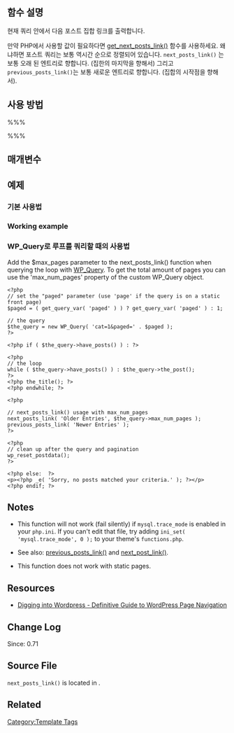 {{Languages|
{{en|Template Tags/next_posts_link}}
{{ko|Template Tags/next_posts_link}}
{{ja|テンプレートタグ/next_posts_link}}
}}

== 함수 설명 ==

현재 쿼리 안에서 다음 포스트 집합 링크를 출력합니다.

만약 PHP에서 사용할 값이 필요하다면 [[Function Reference/get_next_posts_link|get_next_posts_link()]] 함수를 사용하세요.
왜냐하면 포스트 쿼리는 보통 역시간 순으로 정렬되어 있습니다. <tt>next_posts_link()</tt> 는 보통 오래 된 엔트리로 향합니다. (집한의 마지막을 향해서) 그리고 <tt>previous_posts_link()</tt>는 보통 새로운 엔트리로 향합니다. (집합의 시작점을 향해서).

== 사용 방법 ==

%%% <?php next_posts_link( $label , $max_pages ); ?> %%%

== 매개변수 ==

{{Parameter|$label|string|링크의 텍스트.|optional|'Next Page &raquo;'}}
{{Parameter|$max_pages|integer|링크가 표시될 페이지의 갯수를 제한합니다. 기본값은 "0" 이며, 제한 없음을 의미합니다.|optional|0}}

== 예제 ==

===기본 사용법===

 <?php next_posts_link(); ?>

===Working example===

 <?php next_posts_link( 'Older Entries &raquo;', 0 ); ?>

===WP_Query로 루프를 쿼리할 때의 사용법 ===
Add the $max_pages parameter to the next_posts_link() function when querying the loop with [[Function_Reference/WP_Query|WP_Query]]. To get the total amount of pages you can use the 'max_num_pages' property of the custom WP_Query object.
<pre><?php
// set the "paged" parameter (use 'page' if the query is on a static front page)
$paged = ( get_query_var( 'paged' ) ) ? get_query_var( 'paged' ) : 1;

// the query
$the_query = new WP_Query( 'cat=1&paged=' . $paged ); 
?>

<?php if ( $the_query->have_posts() ) : ?>

<?php
// the loop
while ( $the_query->have_posts() ) : $the_query->the_post(); 
?>
<?php the_title(); ?>
<?php endwhile; ?>

<?php

// next_posts_link() usage with max_num_pages
next_posts_link( 'Older Entries', $the_query->max_num_pages );
previous_posts_link( 'Newer Entries' );
?>

<?php 
// clean up after the query and pagination
wp_reset_postdata(); 
?>

<?php else:  ?>
<p><?php _e( 'Sorry, no posts matched your criteria.' ); ?></p>
<?php endif; ?></pre>

== Notes ==

* This function will not work (fail silently) if <tt>mysql.trace_mode</tt> is enabled in your <tt>php.ini</tt>. If you can't edit that file, try adding <tt>ini_set( 'mysql.trace_mode', 0 );</tt> to your theme's <tt>functions.php</tt>.

* See also: [[Template Tags/previous_posts_link|previous_posts_link()]] and [[Template Tags/next_post_link|next_post_link()]].

* This function does not work with static pages.

==Resources==
* [http://digwp.com/2009/08/wordpress-page-navigation/ Digging into Wordpress - Definitive Guide to WordPress Page Navigation]

== Change Log ==
Since: 0.71

== Source File ==

<tt>next_posts_link()</tt> is located in {{Trac|wp-includes/link-template.php}}.

== Related ==
{{Pagination}}

{{Tag Footer}}

[[Category:Template Tags]]
